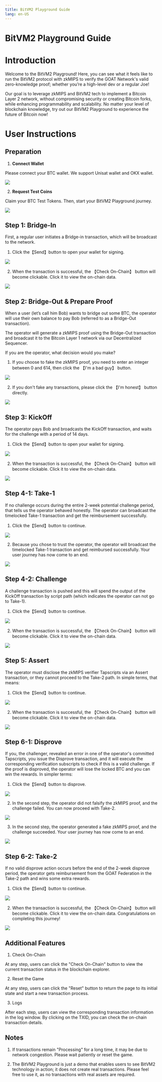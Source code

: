 ```yaml
---
title: BitVM2 Playground Guide
lang: en-US
---
```

# **BitVM2 Playground Guide**

# Introduction

Welcome to the BitVM2 Playground\! Here, you can see what it feels like to run the BitVM2 protocol with zkMIPS to verify the GOAT Network's valid zero-knowledge proof; whether you’re a high-level dev or a regular Joe\!

Our goal is to leverage zkMIPS and BitVM2 tech to implement a Bitcoin Layer 2 network, without compromising security or creating Bitcoin forks, while enhancing programmability and scalability. No matter your level of blockchain knowledge, try out our BitVM2 Playground to experience the future of Bitcoin now\!

# User Instructions

## Preparation

1. **Connect Wallet**

Please connect your BTC wallet. We support Unisat wallet and OKX wallet.  

<img src="/img/bitvm_demo/0-1.png"/>

2. **Request Test Coins**

Claim your BTC Test Tokens. Then, start your BitVM2 Playground journey.  

<img src="/img/bitvm_demo/0-2.png"/>

## Step 1: Bridge-In

First, a regular user initiates a Bridge-in transaction, which will be broadcast to the network.

1. Click the【Send】button to open your wallet for signing.

<img src="/img/bitvm_demo/1-1.png"/>

2. When the transaction is successful, the 【Check On-Chain】 button will become clickable. Click it to view the on-chain data.

<img src="/img/bitvm_demo/1-2.png"/>

## Step 2: Bridge-Out & Prepare Proof

When a user (let’s call him Bob) wants to bridge out some BTC, the operator will use their own balance to pay Bob (referred to as a Bridge-Out transaction).

The operator will generate a zkMIPS proof using the Bridge-Out transaction and broadcast it to the Bitcoin Layer 1 network via our Decentralized Sequencer.

If you are the operator, what decision would you make?

1. If you choose to fake the zkMIPS proof, you need to enter an integer between 0 and 614, then click the 【I'm a bad guy】 button.  

<img src="/img/bitvm_demo/2-1.png"/>
     
2. If you don't fake any transactions, please click the 【I'm honest】 button directly.  

<img src="/img/bitvm_demo/2-2.png"/>

## Step 3: KickOff

The operator pays Bob and broadcasts the KickOff transaction, and waits for the challenge with a period of 14 days.

1. Click the【Send】button to open your wallet for signing.

<img src="/img/bitvm_demo/3-1.png"/>

2. When the transaction is successful, the 【Check On-Chain】 button will become clickable. Click it to view the on-chain data.

<img src="/img/bitvm_demo/3-2.png"/>

## Step 4-1: Take-1

If no challenge occurs during the entire 2-week potential challenge period, that tells us the operator behaved honestly. The operator can broadcast the timelocked Take-1 transaction and get the reimbursement successfully.

1. Click the【Send】button to continue.

<img src="/img/bitvm_demo/4-1-1.png"/>

2. Because you chose to trust the operator, the operator will broadcast the timelocked Take-1 transaction and get reimbursed successfully. Your user journey has now come to an end.

<img src="/img/bitvm_demo/4-1-2.png"/>

## Step 4-2: Challenge

A challenge transaction is pushed and this will spend the output of the KickOff transaction by script path (which indicates the operator can not go to Take-1).

1. Click the【Send】button to continue.  

<img src="/img/bitvm_demo/4-2-1.png"/>

2. When the transaction is successful, the 【Check On-Chain】 button will become clickable. Click it to view the on-chain data.

<img src="/img/bitvm_demo/4-2-2.png"/>

## Step 5: Assert

The operator must disclose the zkMIPS verifier Tapscripts via an Assert transaction, or they cannot proceed to the Take-2 path. In simple terms, that means:

1. Click the【Send】button to continue.  

<img src="/img/bitvm_demo/5-1.png"/>

2. When the transaction is successful, the 【Check On-Chain】 button will become clickable. Click it to view the on-chain data.

<img src="/img/bitvm_demo/5-2.png"/>

## Step 6-1: Disprove

If you, the challenger, revealed an error in one of the operator's committed Tapscripts, you issue the Disprove transaction, and it will execute the corresponding verification subscripts to check if this is a valid challenge. If the proof is disproved, the operator will lose the locked BTC and you can win the rewards. In simpler terms:

1. Click the【Send】button to disprove.

<img src="/img/bitvm_demo/6-1-1.png"/>

2. In the second step, the operator did not falsify the zkMIPS proof, and the challenge failed. You can now proceed with Take-2.

<img src="/img/bitvm_demo/6-1-2.png"/>

3. In the second step, the operator generated a fake zkMIPS proof, and the challenge succeeded. Your user journey has now come to an end.  
   
<img src="/img/bitvm_demo/6-1-3.png"/>

## Step 6-2: Take-2

If no valid disprove action occurs before the end of the 2-week disprove period, the operator gets reimbursement from the GOAT Federation in the Take-2 path and wins some extra rewards.

1. Click the【Send】button to continue.

<img src="/img/bitvm_demo/6-2-1.png"/>

2. When the transaction is successful, the 【Check On-Chain】 button will become clickable. Click it to view the on-chain data. Congratulations on completing this journey\!

<img src="/img/bitvm_demo/6-2-2.png"/>

## Additional Features

1. Check On-Chain

At any step, users can click the "Check On-Chain" button to view the current transaction status in the blockchain explorer.

2. Reset the Game

At any step, users can click the "Reset" button to return the page to its initial state and start a new transaction process.

3. Logs

After each step, users can view the corresponding transaction information in the log window. By clicking on the TXID, you can check the on-chain transaction details.

## Notes

1. If transactions remain "Processing" for a long time, it may be due to network congestion. Please wait patiently or reset the game.

2. The BitVM2 Playground is just a demo that enables users to see BitVM2 technology in action; it does not create real transactions. Please feel free to use it, as no transactions with real assets are required.
